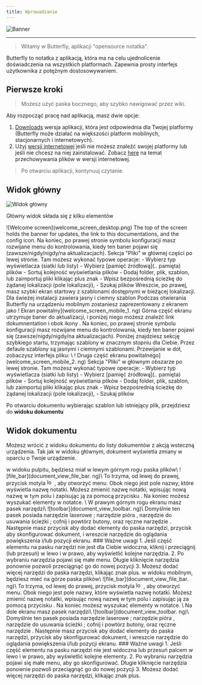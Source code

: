 ```yaml
---
title: Wprowadzanie
---
```



![Banner](/img/banner.png)

---

> Witamy w Butterfly, aplikacji "opensource notatka".

Butterfly to notatka z aplikacją, która ma na celu ujednolicenie doświadczenia na wszystkich platformach. Zapewnia prosty interfejs użytkownika z potężnym dostosowywaniem.

## Pierwsze kroki

> Możesz użyć paska bocznego, aby szybko nawigować przez wiki.

Aby rozpocząć pracę nad aplikacją, masz dwie opcje:

1. [Downloads](/downloads) wersja aplikacji, która jest odpowiednia dla Twojej platformy (Butterfly może działać na większości platform mobilnych, stacjonarnych i internetowych).
2. Użyj [wersji internetowej](https://web.butterfly.linwood.dev) jeśli nie możesz znaleźć swojej platformy lub jeśli nie chcesz na niej zainstalować. Zobacz [here](Storage#web) na temat przechowywania plików w wersji internetowej.

> Po otwarciu aplikacji, kontynuuj czytanie.

## Widok główny

![Widok główny](main.png)

Główny widok składa się z kilku elementów

<Tabs syncKey="platform">
    <TabItem label="Desktop">
        ![Welcome screen](welcome_screen_desktop.png)
        The top of the screen holds the banner for updates, the link to this documentations, and the <Gear className="inline-icon"/> config icon. Na koniec, po prawej stronie symbolu konfiguracji <Gear className="inline-icon"/> masz rozwijane menu do kontrolowania, kiedy ten baner pojawi się (zawsze/nigdy/nigdy/na aktualizacjach).
        Sekcja "Pliki" w głównej części po lewej stronie. Tam możesz wykonać typowe operacje:
        - Wybierz typ wyświetlacza (siatki lub listy)
        - Wybierz [pamięć źródłową](.. pamięta) plików
        - Sortuj kolejność wyświetlania plików
        - Dodaj folder, plik, szablon, lub zaimportuj pliki klikając <Plus className="inline-icon"/> plus znak
        - Wpisz bezpośrednią ścieżkę do żądanej lokalizacji (pole lokalizacji),
        - Szukaj plików
        Wreszcie, po prawej, masz szybki ekran startowy z szablonami dostępnymi w bieżącej lokalizacji. Dla świeżej instalacji zawiera jasny i ciemny szablon
    </TabItem>
    <TabItem label="Mobile">
        Podczas otwierania Butterfly na urządzeniu mobilnym zostaniesz zaprezentowany z ekranem jako
        ! Ekran powitalny](welcome_screen_mobile_1. ng)
        Górna część ekranu utrzymuje baner do aktualizacji, i poniżej niego możesz znaleźć link dokumnentation i obok ikony <Gear className="inline-icon"/>. Na koniec, po prawej stronie symbolu konfiguracji <Gear className="inline-icon"/> masz rozwijane menu do kontrolowania, kiedy ten baner pojawi się (zawsze/nigdy/nigdy/na aktualizacjach).
        Poniżej znajdziesz sekcję szybkiego startu, trzymając szablony w znacznym stopniu dla Ciebie. Przez defaule szablony są jasnymi i ciemnymi szablonami.
        Przewijanie w dół, zobaczysz interfejs pliku:
        \
        ! Druga część ekranu powitalnego](welcome_screen_mobile_2. ng)  
        Sekcja "Pliki" w głównym obszarze po lewej stronie. Tam możesz wykonać typowe operacje:
        - Wybierz typ wyświetlacza (siatki lub listy)
        - Wybierz [pamięć źródłową](.. pamięta) plików
        - Sortuj kolejność wyświetlania plików
        - Dodaj folder, plik, szablon, lub zaimportuj pliki klikając <Plus className="inline-icon"/> plus znak
        - Wpisz bezpośrednią ścieżkę do żądanej lokalizacji (pole lokalizacji),
        - Szukaj plików
 </TabItem>
</Tabs>

Po otwarciu dokumentu wybierając szablon lub istniejący plik, przejdziesz do **widoku dokumentu**

## Widok dokumentu

Możesz wrócić z widoku dokumentu do listy dokumentów z akcją wsteczną urządzenia. Tak jak w widoku głównym, dokument wyświetla zmiany w oparciu o Twoje urządzenie.

<Tabs syncKey="platform">
    <TabItem label="Desktop">
  w widoku pulpitu, będziesz miał w lewym górnym rogu paska plików\
  ![file_bar](document_view_file_bar. ng)\
  To trzyma, od lewej do prawej, przycisk motyla <img alt="logo" src={logo.src} className="inline-icon" width="16"/> , aby otworzyć menu. Obok niego jest pole nazwy, które wyświetla nazwę notatki. Możesz zmienić nazwę notatki, wpisując nową nazwę w tym polu i zapisując ją za pomocą przycisku <FloppyDisk className="inline-icon"/>. Na koniec możesz <MagnifyingGlass className="inline-icon"/> wyszukać elementy w notatce.
  \
  W prawym górnym rogu ekranu masz pasek narzędzi\
  ![toolbar](document_view_toolbar. ng)\
  Domyślnie ten pasek posiada narzędzie laserowe <ScribbleLoop className="inline-icon"/> ; narzędzie pióra <Pen className="inline-icon"/> , narzędzie do usuwania ścieżki <Path className="inline-icon"/> ; cofnij <ArrowCounterClockwise className="inline-icon"/> i <ArrowClockwise className="inline-icon"/> powtórz butony, oraz ręczne narzędzie <Hand className="inline-icon"/>. Następnie masz przycisk <Plus className="inline-icon"/> aby dodać elementy do paska narzędzi, przycisk <Wrench className="inline-icon"/> aby skonfigurować dokument, i wreszcie narzędzie <Lock className="inline-icon"/> do oglądania powiększenia i/lub pozycji ekranu.
  ### Ważne uwagi
  1. Jeśli część elementu na pasku narzędzi nie jest dla Ciebie widoczna, kliknij i przeciągnij (lub przesuń) w lewo i w prawo, aby wyświetlić kolejne narzędzia.
  2. Po wybraniu narzędzia pojawi się małe menu. Długie kliknięcie narzędzia ponownie pozwoli przeciągnąć go do nowej pozycji
  3. Możesz dodać więcej narzędzi do paska narzędzi, klikając znak <Plus className="inline-icon"/> plus.
 </TabItem>
 <TabItem label="Mobile">
  w widoku mobilnym, będziesz mieć na górze paska plików\
     ![file_bar](document_view_file_bar. ng)\
  To trzyma, od lewej do prawej, przycisk motyla <img alt="logo" src={logo.src} class="inline-icon" width="16"/> , aby otworzyć menu. Obok niego jest pole nazwy, które wyświetla nazwę notatki. Możesz zmienić nazwę notatki, wpisując nową nazwę w tym polu i zapisując ją za pomocą przycisku <FloppyDisk className="inline-icon"/>. Na koniec możesz <MagnifyingGlass className="inline-icon"/> wyszukać elementy w notatce.
  \
  Na dole ekranu masz pasek narzędzi\
  ![toolbar](document_view_toolbar. ng)\
  Domyślnie ten pasek posiada narzędzie laserowe <ScribbleLoop className="inline-icon"/> ; narzędzie pióra <Pen className="inline-icon" /> , narzędzie do usuwania ścieżki <Path className="inline-icon"/> ; cofnij <ArrowCounterClockwise className="inline-icon"/> i <ArrowClockwise className="inline-icon"/> powtórz butony, oraz ręczne narzędzie <Hand className="inline-icon"/>. Następnie masz przycisk <Plus className="inline-icon"/> aby dodać elementy do paska narzędzi, przycisk <Wrench className="inline-icon"/> aby skonfigurować dokument, i wreszcie narzędzie <Lock className="inline-icon"/> do oglądania powiększenia i/lub pozycji ekranu.
  ### Ważne uwagi
  1. Jeśli część elementu na pasku narzędzi nie jest widoczna lub przesuń palcem w lewo i w prawo, aby wyświetlić kolejne elementy.
  2. Po wybraniu narzędzia pojawi się małe menu, aby go skonfigurować. Długie kliknięcie narzędzia ponownie pozwoli przeciągnąć go do nowej pozycji
  3. Możesz dodać więcej narzędzi do paska narzędzi, klikając znak <Plus className="inline-icon"/> plus.
 </TabItem>
</Tabs>
